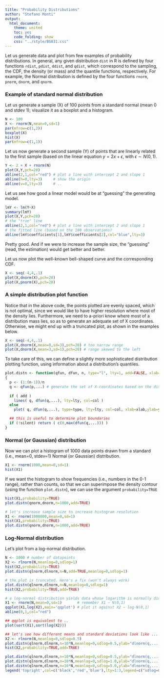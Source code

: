 ```yaml
---
title: "Probability Distributions"
author: "Stefano Monti"
output:
  html_document:
    theme: united
    toc: yes
    code_folding: show
    css: "../style/BS831.css"
---
```


Let us generate data and plot from few examples of probability
distributions. In general, any given distribution `dist` in R is
defined by four functions `rdist`, `pdist`, `ddist`, and `qdist`,
which correspond to the sampling, the CDF, the density (or mass) and
the quantile functions, respectively. For example, the Normal
distribution is defined by the four functions `rnorm`, `pnorm`,
`dnorm`, and `qnorm`.

### Example of standard normal distribution
Let us generate a sample (X) of 100 points from a standard normal
(mean 0 and stdev 1); visualize it as a boxplot and a histogram.

```r
N <- 100 
X <- rnorm(N,mean=0,sd=1)
par(mfrow=c(1,2))
boxplot(X)
hist(X)
par(mfrow=c(1,1))
```

Let us now generate a second sample (Y) of points that are linearly related to the first sample (based on the 
linear equation $y = 2x + \epsilon$, with $\epsilon \sim N(0,1)$.
```r
Y <- 2 + X + rnorm(N)
plot(X,Y,pch=20)
abline(2,1,col="red") # plot a line with intercept 2 and slope 1
abline(h=0,lty=3)     # show the origin
abline(v=0,lty=3)     # ..
```

Let us see how good a linear model would be at "guessing" the generating model.
```r
lmY <- lm(Y~X)
summary(lmY)
plot(X,Y,pch=20)
# the "true" line
abline(2,1,col="red") # plot a line with intercept 2 and slope 1
# the fitted line (based on the 100 observations)
abline(lmY$coefficients[1],lmY$coefficients[2],col="blue",lty=3)
```

Pretty good. And if we were to increase the sample size, the "guessing" (read, the estimation) would get better and better.

Let us now plot the well-known bell-shaped curve and the corresponding CDF.

```r
X <- seq(-4,4,.1)
plot(X,dnorm(X),pch=20)
plot(X,pnorm(X),pch=20)
```

### A simple distribution plot function

Notice that in the above code, the points plotted are evenly spaced,
which is not optimal, since we would like to have higher resolution
where most of the density lies. Furthermore, we need to a-priori know where
most of a distribution mass lies, so as to generate an adequate set of X coordinates. 
Otherwise, we might end up with a truncated plot, as shown in the examples below.

```r
X <- seq(-4,4,.1)
plot(X,dnorm(X,mean=0,sd=3),pch=20) # too narrow range
plot(X,dnorm(X,mean=3,sd=1),pch=20) # range skewed to the left
```

To take care of this, we can define a slightly more sophisticated
distribution plotting function, using information about a
distribution's quantiles.

```r
plot.distn <- function(qfun, dfun, n, type="l", lty=1, add=FALSE, xlab=NULL, ylab=NULL, main=NULL, col="black", silent=TRUE, ...)
{
  p <- (1:(n-1))/n
  q <- qfun(p,...) # generate the set of X-coordinates based on the distribution quantiles
  
  if ( add )
    lines( q, dfun(q,...), lty=lty, col=col )
  else
    plot( q, dfun(q,...), type=type, lty=lty, col=col, xlab=xlab,ylab=ylab,main=main )

  ## this is useful to determine plot boundaries
  if (!silent) return ( c(0,max(dfun(q,...))) )
}
```

### Normal (or Gaussian) distribution

Now we can plot a histogram of 1000 data points drawn from a standard
(i.e., mean=0, stdev=1) Normal (or Gaussian) distribution.

```r
X1 <- rnorm(1000,mean=0,sd=1) 
hist(X1)
```

If we want the histogram to show frequencies (i.e., numbers in the 0-1
range), rather than counts, so that we can superimpose the density
contour (using the function `plot.distn`), we can use the argument
`probability=TRUE`

```r
hist(X1,probability=TRUE)
plot.distn(qnorm,dnorm,n=1000,add=TRUE)

# let's increase sample size to increase histogram resolution
X1 <- rnorm(1000000,mean=0,sd=1) 
hist(X1,probability=TRUE)
plot.distn(qnorm,dnorm,n=1000,add=TRUE)
```

### Log-Normal distribution
Let's plot from a log-normal distribution.

```r
N <- 1000 # number of datapoints
X2 <- rlnorm(N,meanlog=0,sdlog=1)
hist(X2,probability=TRUE)
plot.distn(qlnorm,dlnorm,n=N,add=TRUE,meanlog=0,sdlog=1)

# the plot is truncated. Here's a fix (won't always work)
plot.distn(qlnorm,dlnorm,n=N,meanlog=0,sdlog=1)
hist(X2,probability=TRUE,add=TRUE)

# a log-normal distribution yields data whose logarithm is normally distributed
X1 <- rnorm(N,mean=0,sd=1)       # remember X1 ~ N(0,1)
qqplot(X1,log(X2),main='qqplot') # plot it against X2 ~ log-N(0,1)
abline(0,1,col="red")

## qqplot is equivalent to ..
plot(sort(X1),sort(log(X2)))

## let's see how different means and standard deviations look like ...
X2 <- rlnorm(N,meanlog=0,sdlog=0.5)
plot.distn(qlnorm,dlnorm,n=10*N,meanlog=0,sdlog=0.5,ylab="dlnorm(q,...)")
hist(X2,probability=TRUE,add=TRUE)

plot.distn(qlnorm,dlnorm,n=10*N,meanlog=0,sdlog=0.5,ylab="dlnorm(q,...)")
plot.distn(qlnorm,dlnorm,n=10*N,meanlog=0,sdlog=1.0,ylab="dlnorm(q,...)",add=TRUE, col='red',lty=2)
plot.distn(qlnorm,dlnorm,n=10*N,meanlog=0,sdlog=5.0,ylab="dlnorm(q,...)",add=TRUE, col='blue',lty=3)
legend('topright',col=c('black','red','blue'),lty=1:3,legend=c("sdlog=0.5","sdlog=1.0","sdlog=5.0"))
```

